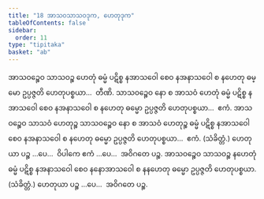 ```yaml
---
title: "18 အာသဝသာသဝဒုက, ဟေတုဒုက"
tableOfContents: false
sidebar:
  order: 11
type: "tipitaka"
basket: "ab"
---
```



<DynamicBreadcrumb />

<Division number="56">

<Paragraph number="135">
အာသဝဉ္စေဝ သာသဝဉ္စ ဟေတုံ ဓမ္မံ ပဋိစ္စ နအာသဝေါ စေဝ နအနာသဝေါ စ နဟေတု ဓမ္မော ဥပ္ပဇ္ဇတိ ဟေတုပစ္စယာ…  တီဏိ.
</Paragraph>

<Paragraph number="136">
သာသဝဉ္စေဝ နော စ အာသဝံ ဟေတုံ ဓမ္မံ ပဋိစ္စ နအာသဝေါ စေဝ နအနာသဝေါ စ နဟေတု ဓမ္မော ဥပ္ပဇ္ဇတိ ဟေတုပစ္စယာ…  ဧကံ.
</Paragraph>

<Paragraph number="137">
အာသဝဉ္စေဝ သာသဝံ ဟေတုဉ္စ သာသဝဉ္စေဝ နော စ အာသဝံ ဟေတုဉ္စ ဓမ္မံ ပဋိစ္စ နအာသဝေါ စေဝ နအနာသဝေါ စ နဟေတု ဓမ္မော ဥပ္ပဇ္ဇတိ ဟေတုပစ္စယာ…  ဧကံ. (သံခိတ္တံ.) ဟေတုယာ ပဉ္စ …ပေ…  ဝိပါကေ ဧကံ …ပေ…  အဝိဂတေ ပဉ္စ.
</Paragraph>

<Paragraph number="138">
အာသဝဉ္စေဝ သာသဝဉ္စ နဟေတုံ ဓမ္မံ ပဋိစ္စ နအနာသဝေါ စေဝ နနောအာသဝေါ စ နနဟေတု ဓမ္မော ဥပ္ပဇ္ဇတိ ဟေတုပစ္စယာ. (သံခိတ္တံ.) ဟေတုယာ ပဉ္စ …ပေ…  အဝိဂတေ ပဉ္စ.
</Paragraph>
</Division>